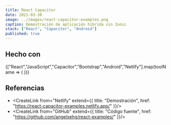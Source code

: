```yaml
---
title: React Capacitor
date: 2021-03-30
image: ../images/react-capacitor-examples.png
caption: Demostración de aplicación hibrida sin Ionic
stack: ["React", "Capacitor", "Android"]
published: true
---
```


## Hecho con 

<div className="mb-2">
  {["React","JavaScript","Capacitor","Bootstrap","Android","Netlify"].map(toolName => (
    <span
      key={toolName}
      className="badge rounded-pill mt-1 me-1"
    >
      <CreateLink noUnderline from={toolName} />
    </span>
  ))}
</div>

## Referencias

- <CreateLink from="Netlify" extend={{
  title: "Demostración",
  href: "https://react-capacitor-examples.netlify.app/"
}}/>
- <CreateLink from="GitHub" extend={{
  title: "Código fuente",
  href: "https://github.com/angelxehg/react-examples/"
}}/>
